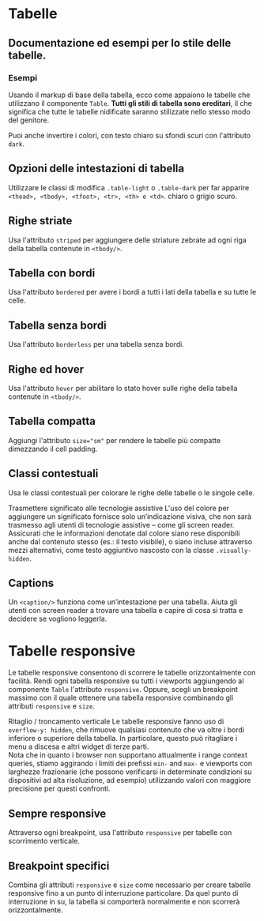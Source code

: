 
<Meta of={TablesStories} />

# Tabelle

## Documentazione ed esempi per lo stile delle tabelle.

### Esempi

Usando il markup di base della tabella, ecco come appaiono le tabelle che utilizzano il componente `Table`. **Tutti gli stili di tabella sono ereditari**, il che significa che tutte le tabelle nidificate saranno stilizzate nello stesso modo del genitore.

<Canvas of={TablesStories.TableBase} />

Puoi anche invertire i colori, con testo chiaro su sfondi scuri con l'attributo `dark`.

<Canvas of={TablesStories.TableDark} />

## Opzioni delle intestazioni di tabella

Utilizzare le classi di modifica `.table-light` o `.table-dark` per far apparire `<thead>, <tbody>, <tfoot>, <tr>, <th> e <td>`. chiaro o grigio scuro.

<Canvas of={TablesStories.TableThead} />

## Righe striate

Usa l'attributo `striped` per aggiungere delle striature zebrate ad ogni riga della tabella contenute in `<tbody/>`.

<Canvas of={TablesStories.TableStriped} />

## Tabella con bordi

Usa l'attributo `bordered` per avere i bordi a tutti i lati della tabella e su tutte le celle.

<Canvas of={TablesStories.TableBordered} />

## Tabella senza bordi

Usa l'attributo `borderless` per una tabella senza bordi.

<Canvas of={TablesStories.TableBorderless} />

## Righe ed hover

Usa l'attributo `hover` per abilitare lo stato hover sulle righe della tabella contenute in `<tbody/>`.

<Canvas of={TablesStories.TableHover} />

## Tabella compatta

Aggiungi l'attributo `size="sm"` per rendere le tabelle più compatte dimezzando il cell padding.

<Canvas of={TablesStories.TableCompact} />

## Classi contestuali

Usa le classi contestuali per colorare le righe delle tabelle o le singole celle.

<Canvas of={TablesStories.TableContextual} />

<div className='docs'>
  <Callout color='success'>
    <CalloutTitle>
      <span className='text'>Trasmettere significato alle tecnologie assistive</span>
    </CalloutTitle>
    <CalloutText>
      L'uso del colore per aggiungere un significato fornisce solo un’indicazione visiva, che non sarà trasmesso agli
      utenti di tecnologie assistive – come gli screen reader. Assicurati che le informazioni denotate dal colore siano
      rese disponibili anche dal contenuto stesso (es.: il testo visibile), o siano incluse attraverso mezzi
      alternativi, come testo aggiuntivo nascosto con la classe
      <code>.visually-hidden</code>.
    </CalloutText>
  </Callout>
</div>

## Captions

Un `<caption/>` funziona come un’intestazione per una tabella. Aiuta gli utenti con screen reader a trovare una tabella e capire di cosa si tratta e decidere se vogliono leggerla.

<Canvas of={TablesStories.TableCaptions} />

# Tabelle responsive

Le tabelle responsive consentono di scorrere le tabelle orizzontalmente con facilità. Rendi ogni tabella responsive su tutti i viewports aggiungendo al componente `Table` l'attributo `responsive`. Oppure, scegli un breakpoint massimo con il quale ottenere una tabella responsive combinando gli attributi `responsive` e `size`.

<div className='docs'>
  <Callout color='primary'>
    <CalloutTitle>
      <span className='text'>Ritaglio / troncamento verticale</span>
    </CalloutTitle>
    <CalloutText>
      Le tabelle responsive fanno uso di <code>overflow-y: hidden</code>, che rimuove qualsiasi contenuto che va oltre i
      bordi inferiore o superiore della tabella. In particolare, questo può ritagliare i menu a discesa e altri widget
      di terze parti.
    </CalloutText>
  </Callout>
</div>

<div className='docs'>
  <Callout color='primary'>
    <CalloutText>
      Nota che in quanto i browser non supportano attualmente i range context queries, stiamo aggirando i limiti dei
      prefissi <code>min-</code> and
      <code>max-</code> e viewports con larghezze frazionarie (che possono verificarsi in determinate condizioni su dispositivi
      ad alta risoluzione, ad esempio) utilizzando valori con maggiore precisione per questi confronti.
    </CalloutText>
  </Callout>
</div>

## Sempre responsive

Attraverso ogni breakpoint, usa l'attributo `responsive` per tabelle con scorrimento verticale.

<Canvas of={TablesStories.TableResponsive} />

## Breakpoint specifici

Combina gli attributi `responsive` e `size` come necessario per creare tabelle responsive fino a un punto di interruzione particolare. Da quel punto di interruzione in su, la tabella si comporterà normalmente e non scorrerà orizzontalmente.

<Canvas of={TablesStories.TableBreakpoint} />
